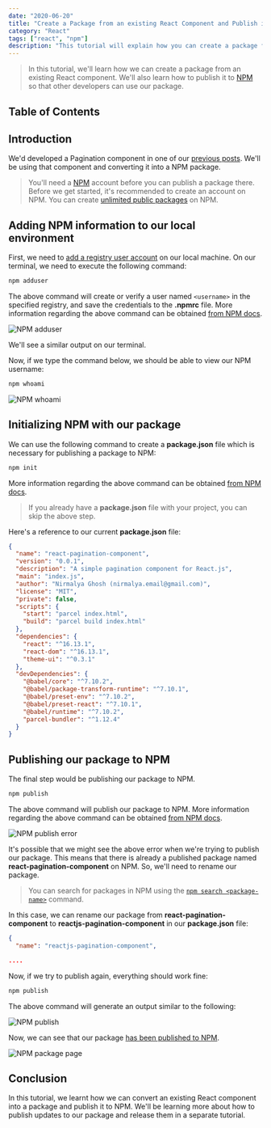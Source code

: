 ```yaml
---
date: "2020-06-20"
title: "Create a Package from an existing React Component and Publish it to NPM"
category: "React"
tags: ["react", "npm"]
description: "This tutorial will explain how you can create a package from a React component and publish it to NPM."
---
```


> In this tutorial, we'll learn how we can create a package from an existing React component. We'll also learn how to publish it to [NPM](https://www.npmjs.com/) so that other developers can use our package.


## Table of Contents

## Introduction
We'd developed a Pagination component in one of our [previous posts](https://nirmalyaghosh.com/articles/how-to-create-an-accessible-pagination-component-with-react). We'll be using that component and converting it into a NPM package.

> You'll need a [NPM](https://www.npmjs.com/) account before you can publish a package there. Before we get started, it's recommended to create an account on NPM. You can create [unlimited public packages](https://www.npmjs.com/products) on NPM.


## Adding NPM information to our local environment
First, we need to [add a registry user account](https://docs.npmjs.com/cli/adduser) on our local machine. On our terminal, we need to execute the following command:

```bash
npm adduser
```

The above command will create or verify a user named `<username>` in the specified registry, and save the credentials to the **.npmrc** file. More information regarding the above command can be obtained [from NPM docs](https://docs.npmjs.com/cli/adduser).

![NPM adduser](/images/content/create-a-npm-package-from-a-react-component/1.png)

We'll see a similar output on our terminal.

Now, if we type the command below, we should be able to view our NPM username:

```bash
npm whoami
```

![NPM whoami](/images/content/create-a-npm-package-from-a-react-component/2.png)


## Initializing NPM with our package
We can use the following command to create a **package.json** file which is necessary for publishing a package to NPM:

```bash
npm init
```

More information regarding the above command can be obtained [from NPM docs](https://docs.npmjs.com/cli/init).

> If you already have a **package.json** file with your project, you can skip the above step.

Here's a reference to our current **package.json** file:

```json:package.json
{
  "name": "react-pagination-component",
  "version": "0.0.1",
  "description": "A simple pagination component for React.js",
  "main": "index.js",
  "author": "Nirmalya Ghosh (nirmalya.email@gmail.com)",
  "license": "MIT",
  "private": false,
  "scripts": {
    "start": "parcel index.html",
    "build": "parcel build index.html"
  },
  "dependencies": {
    "react": "^16.13.1",
    "react-dom": "^16.13.1",
    "theme-ui": "^0.3.1"
  },
  "devDependencies": {
    "@babel/core": "^7.10.2",
    "@babel/package-transform-runtime": "^7.10.1",
    "@babel/preset-env": "^7.10.2",
    "@babel/preset-react": "^7.10.1",
    "@babel/runtime": "^7.10.2",
    "parcel-bundler": "^1.12.4"
  }
}
```

## Publishing our package to NPM
The final step would be publishing our package to NPM.

```bash
npm publish
```

The above command will publish our package to NPM. More information regarding the above command can be obtained [from NPM docs](https://docs.npmjs.com/cli/publish).

![NPM publish error](/images/content/create-a-npm-package-from-a-react-component/3.png)

It's possible that we might see the above error when we're trying to publish our package. This means that there is already a published package named **react-pagination-component** on NPM. So, we'll need to rename our package.

> You can search for packages in NPM using the [`npm search <package-name>`](https://docs.npmjs.com/cli-commands/search.html) command.

In this case, we can rename our package from **react-pagination-component** to **reactjs-pagination-component** in our **package.json** file:

```json:package.json
{
  "name": "reactjs-pagination-component",

....
```

Now, if we try to publish again, everything should work fine:

```bash
npm publish
```

The above command will generate an output similar to the following:

![NPM publish](/images/content/create-a-npm-package-from-a-react-component/4.png)

Now, we can see that our package [has been published to NPM](https://www.npmjs.com/package/reactjs-pagination-component).

![NPM package page](/images/content/create-a-npm-package-from-a-react-component/5.png)


## Conclusion
In this tutorial, we learnt how we can convert an existing React component into a package and publish it to NPM. We'll be learning more about how to publish updates to our package and release them in a separate tutorial.
